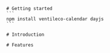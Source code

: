 
<Meta title="OVERVIEW/Getting started" />

    # Getting started
    ```
    npm install ventileco-calendar dayjs
    ```

    # Introduction

    # Features
